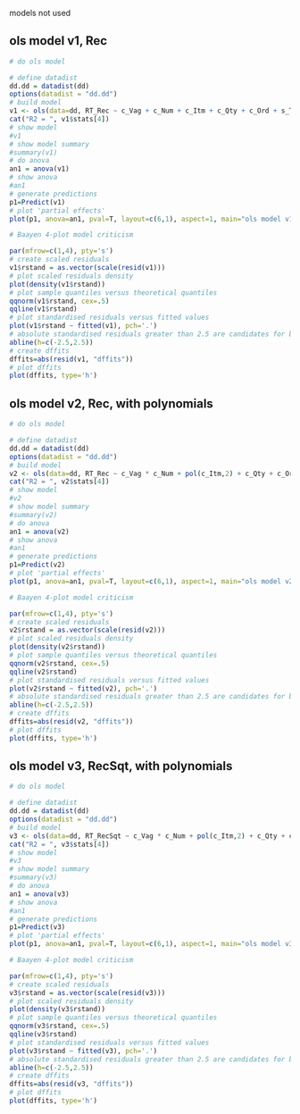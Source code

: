 models not used

## ols model v1, Rec
 
```r
# do ols model

# define datadist
dd.dd = datadist(dd)
options(datadist = "dd.dd")
# build model
v1 <- ols(data=dd, RT_Rec ~ c_Vag + c_Num + c_Itm + c_Qty + c_Ord + s_Trl, x=T, y=T)
cat("R2 = ", v1$stats[4])
# show model
#v1
# show model summary
#summary(v1)
# do anova 
an1 = anova(v1)
# show anova
#an1
# generate predictions
p1=Predict(v1)
# plot 'partial effects'
plot(p1, anova=an1, pval=T, layout=c(6,1), aspect=1, main="ols model v1")
```

```r
# Baayen 4-plot model criticism

par(mfrow=c(1,4), pty='s')
# create scaled residuals
v1$rstand = as.vector(scale(resid(v1)))
# plot scaled residuals density
plot(density(v1$rstand))
# plot sample quantiles versus theoretical quantiles
qqnorm(v1$rstand, cex=.5)
qqline(v1$rstand)
# plot standardised residuals versus fitted values
plot(v1$rstand ~ fitted(v1), pch='.')
# absolute standardised residuals greater than 2.5 are candidates for being outliers, the abline identifies them on the plot
abline(h=c(-2.5,2.5))
# create dffits
dffits=abs(resid(v1, "dffits"))
# plot dffits
plot(dffits, type='h')
```

## ols model v2, Rec, with polynomials

```r
# do ols model

# define datadist
dd.dd = datadist(dd)
options(datadist = "dd.dd")
# build model
v2 <- ols(data=dd, RT_Rec ~ c_Vag * c_Num + pol(c_Itm,2) + c_Qty + c_Ord + pol(s_Trl,6) + c_Vag:c_Qty, x=T, y=T)
cat("R2 = ", v2$stats[4])
# show model
#v2
# show model summary
#summary(v2)
# do anova 
an1 = anova(v2)
# show anova
#an1
# generate predictions
p1=Predict(v2)
# plot 'partial effects'
plot(p1, anova=an1, pval=T, layout=c(6,1), aspect=1, main="ols model v2")
```

```r
# Baayen 4-plot model criticism

par(mfrow=c(1,4), pty='s')
# create scaled residuals
v2$rstand = as.vector(scale(resid(v2)))
# plot scaled residuals density
plot(density(v2$rstand))
# plot sample quantiles versus theoretical quantiles
qqnorm(v2$rstand, cex=.5)
qqline(v2$rstand)
# plot standardised residuals versus fitted values
plot(v2$rstand ~ fitted(v2), pch='.')
# absolute standardised residuals greater than 2.5 are candidates for being outliers, the abline identifies them on the plot
abline(h=c(-2.5,2.5))
# create dffits
dffits=abs(resid(v2, "dffits"))
# plot dffits
plot(dffits, type='h')
```

## ols model v3, RecSqt, with polynomials

```r
# do ols model

# define datadist
dd.dd = datadist(dd)
options(datadist = "dd.dd")
# build model
v3 <- ols(data=dd, RT_RecSqt ~ c_Vag * c_Num + pol(c_Itm,2) + c_Qty + c_Ord + pol(s_Trl,6) + c_Vag:c_Qty, x=T, y=T)
cat("R2 = ", v3$stats[4])
# show model
#v3
# show model summary
#summary(v3)
# do anova 
an1 = anova(v3)
# show anova
#an1
# generate predictions
p1=Predict(v3)
# plot 'partial effects'
plot(p1, anova=an1, pval=T, layout=c(6,1), aspect=1, main="ols model v3")
```

```r
# Baayen 4-plot model criticism

par(mfrow=c(1,4), pty='s')
# create scaled residuals
v3$rstand = as.vector(scale(resid(v3)))
# plot scaled residuals density
plot(density(v3$rstand))
# plot sample quantiles versus theoretical quantiles
qqnorm(v3$rstand, cex=.5)
qqline(v3$rstand)
# plot standardised residuals versus fitted values
plot(v3$rstand ~ fitted(v3), pch='.')
# absolute standardised residuals greater than 2.5 are candidates for being outliers, the abline identifies them on the plot
abline(h=c(-2.5,2.5))
# create dffits
dffits=abs(resid(v3, "dffits"))
# plot dffits
plot(dffits, type='h')
```





